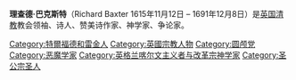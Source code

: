 {{Infobox person 
|name = 理查德·巴克斯特<br/>Richard Baxter 
|image = Richard Baxter Colour.jpg 
|birth_date = 1615年11月12日 
|birth_place = 英国[[Rowton,_Shropshire|Rowton, Shropshire]] 
|death_date = 1691年12月8日 （76岁）
|death_place = [[英国|英国]][[伦敦|伦敦]] 
|nationality = [[英国|英国]] 
|religion = [[清教|清教]] 
|occupation = 教会领袖、神学家、诗人、争论家
}}

'''理查德·巴克斯特'''（Richard Baxter 1615年11月12日 – 1691年12月8日）是[[英国|英国]][[清教|清教]]教会领袖、诗人、赞美诗作家、神学家、争论家。

{{Authority control}}
{{DEFAULTSORT:Baxter, Richard}}
[[Category:特爾福德和雷金人|Category:特爾福德和雷金人]]
[[Category:英國宗教人物|Category:英國宗教人物]]
[[Category:圆颅党|Category:圆颅党]]
[[Category:恶魔学家|Category:恶魔学家]]
[[Category:英格兰喀尔文主义者与改革宗神学家|Category:英格兰喀尔文主义者与改革宗神学家]]
[[Category:圣公宗圣人|Category:圣公宗圣人]]